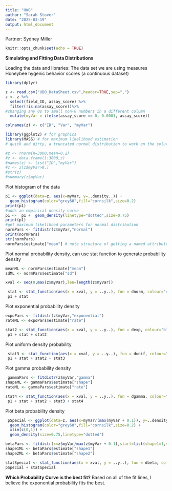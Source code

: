 ```yaml
---
title: "HW8"
author: "Sarah Stover"
date: "2025-03-19"
output: html_document
---
```

Partner: Sydney Miller
```r
knitr::opts_chunk$set(echo = TRUE)
```
**Simulating and Fitting Data Distributions**

Loading the data and libraries: 
  The data set we are using measures Honeybee hygenic behavior scores (a continuous dataset) 
```r
library(dplyr)

z <- read.csv("UBO_DataSheet.csv",header=TRUE,sep=",")
z <- z %>% 
  select(field_ID, assay_score) %>% 
  filter(!is.na(assay_score))%>% 
#changing any 0s to small non-0 numbers in a different column 
  mutate(myVar = ifelse(assay_score == 0, 0.0001, assay_score))

colnames(z) <- c("ID", "Var", "myVar")

library(ggplot2) # for graphics
library(MASS) # for maximum likelihood estimation
# quick and dirty, a truncated normal distribution to work on the solution set

#z <- rnorm(n=3000,mean=0.2)
#z <- data.frame(1:3000,z)
#names(z) <- list("ID","myVar")
#z <- z[z$myVar>0,]
#str(z)
#summary(z$myVar)
```

Plot histogram of the data 
```r
p1 <- ggplot(data=z, aes(x=myVar, y=..density..)) +
  geom_histogram(color="grey60",fill="cornsilk",size=0.2) 
print(p1)
#adds an empirical density curve
p1 <-  p1 +  geom_density(linetype="dotted",size=0.75)
print(p1)
#get maximum likelihood parameters for normal distribution
normPars <- fitdistr(z$myVar,"normal")
print(normPars)
str(normPars)
normPars$estimate["mean"] # note structure of getting a named attribute
```

Plot normal probability density, can use stat function to generate probability density  
```r
meanML <- normPars$estimate["mean"]
sdML <- normPars$estimate["sd"]

xval <- seq(0,max(z$myVar),len=length(z$myVar))

 stat <- stat_function(aes(x = xval, y = ..y..), fun = dnorm, colour="red", n = length(z$myVar), args = list(mean = meanML, sd = sdML))
 p1 + stat
```
 
Plot exponential probability density
```r
expoPars <- fitdistr(z$myVar,"exponential")
rateML <- expoPars$estimate["rate"]

stat2 <- stat_function(aes(x = xval, y = ..y..), fun = dexp, colour="blue", n = length(z$myVar), args = list(rate=rateML))
 p1 + stat + stat2
```
 
Plot uniform density probability 
```r
 stat3 <- stat_function(aes(x = xval, y = ..y..), fun = dunif, colour="darkgreen", n = length(z$myVar), args = list(min=min(z$myVar), max=max(z$myVar)))
 p1 + stat + stat2 + stat3
```

Plot gamma probability density 
```r
 gammaPars <- fitdistr(z$myVar,"gamma")
shapeML <- gammaPars$estimate["shape"]
rateML <- gammaPars$estimate["rate"]

stat4 <- stat_function(aes(x = xval, y = ..y..), fun = dgamma, colour="brown", n = length(z$myVar), args = list(shape=shapeML, rate=rateML))
 p1 + stat + stat2 + stat3 + stat4
```

Plot beta probability density 
```r
 pSpecial <- ggplot(data=z, aes(x=myVar/(max(myVar + 0.1)), y=..density..)) +
  geom_histogram(color="grey60",fill="cornsilk",size=0.2) + 
  xlim(c(0,1)) +
  geom_density(size=0.75,linetype="dotted")

betaPars <- fitdistr(x=z$myVar/max(z$myVar + 0.1),start=list(shape1=1,shape2=2),"beta")
shape1ML <- betaPars$estimate["shape1"]
shape2ML <- betaPars$estimate["shape2"]

statSpecial <- stat_function(aes(x = xval, y = ..y..), fun = dbeta, colour="orchid", n = length(z$myVar), args = list(shape1=shape1ML,shape2=shape2ML))
pSpecial + statSpecial

```
**Which Probability Curve is the best fit?**
 Based on all of the fit lines, I believe the exponential probability fits the best. 
